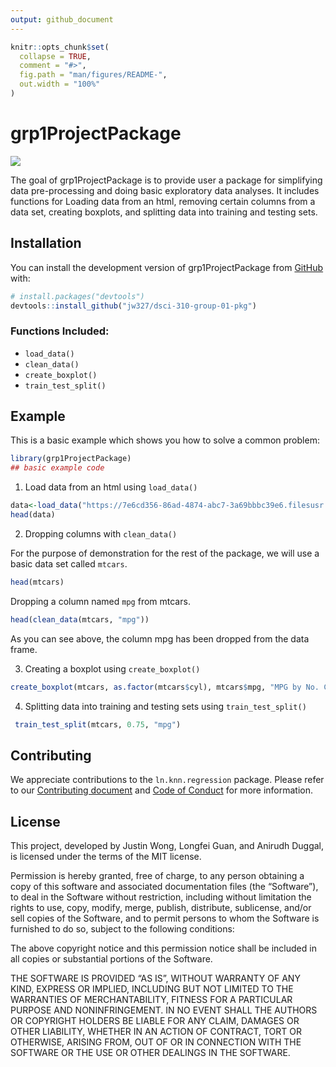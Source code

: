 ```yaml
---
output: github_document
---
```


<!-- README.md is generated from README.Rmd. Please edit that file -->

```r
knitr::opts_chunk$set(
  collapse = TRUE,
  comment = "#>",
  fig.path = "man/figures/README-",
  out.width = "100%"
)
```

# grp1ProjectPackage

<!-- badges: start -->
![](https://github.com/jw327/dsci-310-group-01-pkg/actions/workflows/test_coverage.yaml/badge.svg)
<!-- badges: end -->

The goal of grp1ProjectPackage is to provide user a package for simplifying data pre-processing and doing basic exploratory data analyses. It includes functions for Loading data from an html, removing certain columns from a data set, creating boxplots, and splitting data into training and testing sets.

## Installation

You can install the development version of grp1ProjectPackage from [GitHub](https://github.com/) with:

``` r
# install.packages("devtools")
devtools::install_github("jw327/dsci-310-group-01-pkg")
```

### Functions Included:
- `load_data()`
- `clean_data()`
- `create_boxplot()`
- `train_test_split()`

## Example

This is a basic example which shows you how to solve a common problem:

```r
library(grp1ProjectPackage)
## basic example code
```

1. Load data from an html using `load_data()`

```r
data<-load_data("https://7e6cd356-86ad-4874-abc7-3a69bbbc39e6.filesusr.com/ugd/c5a545_c1b17c070c984dfcb14cf1c3bb0b6e67.csv?dn=garments_worker_productivity.csv")
head(data)
```

2. Dropping columns with `clean_data()`

For the purpose of demonstration for the rest of the package, we will use a basic data set called `mtcars`. 

```r
head(mtcars)
```

Dropping a column named `mpg` from mtcars.

```r
head(clean_data(mtcars, "mpg"))
```

As you can see above, the column mpg has been dropped from the data frame.

3. Creating a boxplot using `create_boxplot()`

```r
create_boxplot(mtcars, as.factor(mtcars$cyl), mtcars$mpg, "MPG by No. Cylinders", "No. Cylinders", "mpg")
```

4. Splitting data into training and testing sets using `train_test_split()`

```r
 train_test_split(mtcars, 0.75, "mpg")
```

## Contributing

We appreciate contributions to the `ln.knn.regression` package. Please refer to our [Contributing document](https://github.com/jw327/dsci-310-group-01-pkg/blob/main/CONTRIBUTING.md) and [Code of Conduct](https://github.com/jw327/dsci-310-group-01-pkg/blob/main/CODE_OF_CONDUCT.md) for more information.

## License

This project, developed by Justin Wong, Longfei Guan, and Anirudh Duggal, is licensed under the terms of the MIT license.

Permission is hereby granted, free of charge, to any person obtaining a copy of this software and associated documentation files (the "Software"), to deal in the Software without restriction, including without limitation the rights to use, copy, modify, merge, publish, distribute, sublicense, and/or sell copies of the Software, and to permit persons to whom the Software is furnished to do so, subject to the following conditions:

The above copyright notice and this permission notice shall be included in all copies or substantial portions of the Software.

THE SOFTWARE IS PROVIDED "AS IS", WITHOUT WARRANTY OF ANY KIND, EXPRESS OR IMPLIED, INCLUDING BUT NOT LIMITED TO THE WARRANTIES OF MERCHANTABILITY, FITNESS FOR A PARTICULAR PURPOSE AND NONINFRINGEMENT. IN NO EVENT SHALL THE AUTHORS OR COPYRIGHT HOLDERS BE LIABLE FOR ANY CLAIM, DAMAGES OR OTHER LIABILITY, WHETHER IN AN ACTION OF CONTRACT, TORT OR OTHERWISE, ARISING FROM, OUT OF OR IN CONNECTION WITH THE SOFTWARE OR THE USE OR OTHER DEALINGS IN THE SOFTWARE.
